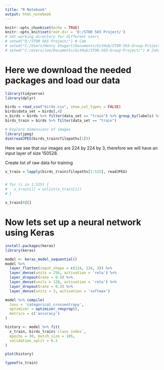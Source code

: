 ```yaml
---
title: "R Notebook"
output: html_notebook
---
```


```r
knitr::opts_chunk$set(echo = TRUE)
knitr::opts_knit$set(root.dir = 'D:/STOR 565 Project/')
# Set working directory for different users
# setwd("D:/STOR 565 Project/") # Cam
# setwd("C:/Users/Henry Shugart/Documents/GitHub/STOR-565-Group-Project/") # Henry
# setwd("C:/Users/Joe/Documents/GitHub/STOR-565-Group-Project/") # Johanna
```

# Here we download the needed packages and load our data

```r
library(tidyverse)
library(dplyr)
```

```r
birds = read_csv("birds.csv", show_col_types = FALSE)
birds$data_set = birds[,4]
n_birds = birds %>% filter(data_set == "train") %>% group_by(labels) %>% summarize(n = n()) %>% arrange(desc(n))
birds_train = birds %>% filter(data_set == "train")
```

```r
# Explore dimensions of images
library(jpeg)
dim(readJPEG(birds_train$filepaths[1]))
```
Here we see that our images are 224 by 224 by 3, therefore we will have an input layer of size 150528.

Create list of raw data for training
```r
x_train = lapply(birds_train$filepaths[1:525], readJPEG)


# for (i in 1:525) {
#   x_train[i] = unlist(x_train[i])
# }
```
```r
x_train[0][]
```

# Now lets set up a neural network using Keras

```r
install.packages(keras)
library(keras)
```

```r
model <- keras_model_sequential() 
model %>% 
  layer_flatten(input_shape = c(224, 224, 3)) %>%
  layer_dense(units = 256, activation = 'relu') %>% 
  layer_dropout(rate = 0.4) %>% 
  layer_dense(units = 128, activation = 'relu') %>%
  layer_dropout(rate = 0.3) %>%
  layer_dense(units = 3, activation = 'softmax')
```

```r
model %>% compile(
  loss = 'categorical_crossentropy',
  optimizer = optimizer_rmsprop(),
  metrics = c('accuracy')
)
```

```r
history <- model %>% fit(
  x_train, birds_train$`class index`, 
  epochs = 30, batch_size = 105, 
  validation_split = 0.2
)
```

```r
plot(history)
```


```r
typeof(x_train)
```



